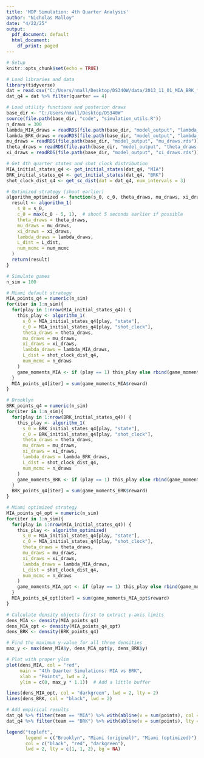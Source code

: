 ---
title: 'MDP Simulation: 4th Quarter Analysis'
author: "Nicholas Malloy"
date: "4/22/25"
output:
  pdf_document: default
  html_document:
    df_print: paged
---

```{r, echo=TRUE}
# Setup
knitr::opts_chunk$set(echo = TRUE)

# Load libraries and data
library(tidyverse)
dat = read.csv("C:/Users/nmall/Desktop/DS340W/data/2013_11_01_MIA_BRK_formatted.csv")
dat_q4 = dat %>% filter(quarter == 4)

# Load utility functions and posterior draws
base_dir <- "C:/Users/nmall/Desktop/DS340W"
source(file.path(base_dir, "code", "simulation_utils.R"))
n_draws = 300
lambda_MIA_draws = readRDS(file.path(base_dir, "model_output", "lambda_MIA_draws.rds"))
lambda_BRK_draws = readRDS(file.path(base_dir, "model_output", "lambda_BRK_draws.rds"))
mu_draws = readRDS(file.path(base_dir, "model_output", "mu_draws.rds"))
theta_draws = readRDS(file.path(base_dir, "model_output", "theta_draws.rds"))
xi_draws = readRDS(file.path(base_dir, "model_output", "xi_draws.rds"))

# Get 4th quarter states and shot clock distribution
MIA_initial_states_q4 <- get_initial_states(dat_q4, "MIA")
BRK_initial_states_q4 <- get_initial_states(dat_q4, "BRK")
shot_clock_dist_q4 <- get_sc_dist(dat = dat_q4, num_intervals = 3)

# Optimized strategy (shoot earlier)
algorithm_optimized <- function(s_0, c_0, theta_draws, mu_draws, xi_draws, lambda_draws, L_dist, num_mcmc) {
  result <- algorithm_1(
    s_0 = s_0,
    c_0 = max(c_0 - 5, 1),  # shoot 5 seconds earlier if possible
    theta_draws = theta_draws,
    mu_draws = mu_draws,
    xi_draws = xi_draws,
    lambda_draws = lambda_draws,
    L_dist = L_dist,
    num_mcmc = num_mcmc
  )
  return(result)
}

# Simulate games
n_sim = 100

# Miami default strategy
MIA_points_q4 = numeric(n_sim)
for(iter in 1:n_sim){
  for(play in 1:nrow(MIA_initial_states_q4)) {
    this_play <- algorithm_1(
      s_0 = MIA_initial_states_q4[play, "state"],
      c_0 = MIA_initial_states_q4[play, "shot_clock"],
      theta_draws = theta_draws,
      mu_draws = mu_draws,
      xi_draws = xi_draws,
      lambda_draws = lambda_MIA_draws,
      L_dist = shot_clock_dist_q4,
      num_mcmc = n_draws
    )
    game_moments_MIA <- if (play == 1) this_play else rbind(game_moments_MIA, this_play)
  }
  MIA_points_q4[iter] = sum(game_moments_MIA$reward)
}

# Brooklyn
BRK_points_q4 = numeric(n_sim)
for(iter in 1:n_sim){
  for(play in 1:nrow(BRK_initial_states_q4)) {
    this_play <- algorithm_1(
      s_0 = BRK_initial_states_q4[play, "state"],
      c_0 = BRK_initial_states_q4[play, "shot_clock"],
      theta_draws = theta_draws,
      mu_draws = mu_draws,
      xi_draws = xi_draws,
      lambda_draws = lambda_BRK_draws,
      L_dist = shot_clock_dist_q4,
      num_mcmc = n_draws
    )
    game_moments_BRK <- if (play == 1) this_play else rbind(game_moments_BRK, this_play)
  }
  BRK_points_q4[iter] = sum(game_moments_BRK$reward)
}

# Miami optimized strategy
MIA_points_q4_opt = numeric(n_sim)
for(iter in 1:n_sim){
  for(play in 1:nrow(MIA_initial_states_q4)) {
    this_play <- algorithm_optimized(
      s_0 = MIA_initial_states_q4[play, "state"],
      c_0 = MIA_initial_states_q4[play, "shot_clock"],
      theta_draws = theta_draws,
      mu_draws = mu_draws,
      xi_draws = xi_draws,
      lambda_draws = lambda_MIA_draws,
      L_dist = shot_clock_dist_q4,
      num_mcmc = n_draws
    )
    game_moments_MIA_opt <- if (play == 1) this_play else rbind(game_moments_MIA_opt, this_play)
  }
  MIA_points_q4_opt[iter] = sum(game_moments_MIA_opt$reward)
}

# Calculate density objects first to extract y-axis limits
dens_MIA <- density(MIA_points_q4)
dens_MIA_opt <- density(MIA_points_q4_opt)
dens_BRK <- density(BRK_points_q4)

# Find the maximum y-value for all three densities
max_y <- max(dens_MIA$y, dens_MIA_opt$y, dens_BRK$y)

# Plot with proper ylim
plot(dens_MIA, col = "red", 
     main = "4th Quarter Simulations: MIA vs BRK",
     xlab = "Points", lwd = 2,
     ylim = c(0, max_y * 1.1))  # Add a little buffer

lines(dens_MIA_opt, col = "darkgreen", lwd = 2, lty = 2)
lines(dens_BRK, col = "black", lwd = 2)

# Add empirical results
dat_q4 %>% filter(team == "MIA") %>% with(abline(v = sum(points), col = "red", lty = 2))
dat_q4 %>% filter(team == "BRK") %>% with(abline(v = sum(points), lty = 2))

legend("topleft", 
       legend = c("Brooklyn", "Miami (original)", "Miami (optimized)"),
       col = c("black", "red", "darkgreen"),
       lwd = 2, lty = c(1, 1, 2), bg = NA)

```